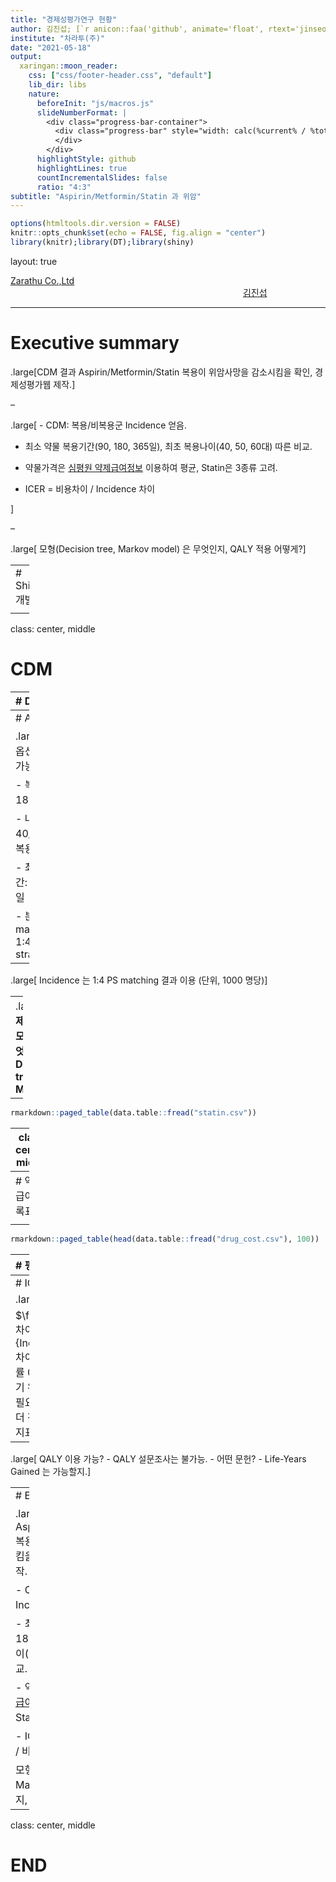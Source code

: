 ```yaml
---
title: "경제성평가연구 현황"
author: 김진섭; [`r anicon::faa('github', animate='float', rtext='jinseob2kim')`](https://github.com/jinseob2kim)
institute: "차라투(주)"
date: "2021-05-18"
output:
  xaringan::moon_reader:
    css: ["css/footer-header.css", "default"]
    lib_dir: libs
    nature:
      beforeInit: "js/macros.js"
      slideNumberFormat: |
        <div class="progress-bar-container">
          <div class="progress-bar" style="width: calc(%current% / %total% * 100%);">
          </div>
        </div>
      highlightStyle: github
      highlightLines: true
      countIncrementalSlides: false
      ratio: "4:3" 
subtitle: "Aspirin/Metformin/Statin 과 위암"
---
```


```r
options(htmltools.dir.version = FALSE)
knitr::opts_chunk$set(echo = FALSE, fig.align = "center")
library(knitr);library(DT);library(shiny)
```


layout: true

<div class="my-footer"><span><a href="https://www.zarathu.com">Zarathu Co.,Ltd</a>   
&emsp;&emsp;&emsp;&emsp;&emsp;&emsp;&emsp;&emsp;&emsp;&emsp;&emsp;&emsp;&emsp;
&emsp;&emsp;&emsp;&emsp;&emsp;&emsp;&emsp;&emsp;&emsp;&emsp;&emsp;&emsp;&emsp;
<a href="https://github.com/jinseob2kim">김진섭</a></span></div> 


---

# Executive summary

.large[CDM 결과 Aspirin/Metformin/Statin 복용이 위암사망을 감소시킴을 확인, 경제성평가웹 제작.]

--

.large[
- CDM: 복용/비복용군 Incidence 얻음.

- 최소 약물 복용기간(90, 180, 365일), 최초 복용나이(40, 50, 60대) 따른 비교.

- 약물가격은 [심평원 약제급여정보](https://www.hira.or.kr/bbsDummy.do?pgmid=HIRAA030014050000&brdScnBltNo=4&brdBltNo=1638&pageIndex=1#none) 이용하여 평균, Statin은 3종류 고려.

- ICER = 비용차이 / Incidence 차이 

]

--

.large[
 모형(Decision tree, Markov model) 은 무엇인지, QALY 적용 어떻게?
]



---
# ShinyApp 개발중

<center><a href="http://147.47.68.165:1111/doctorssi/costdrug/"><img src="shiny.png" width=100%></center>

---

class: center, middle

# CDM

---
# Data

.large[
CDM 변환된 공단 100만표본코호트 1.0 이용

- 타겟군: Aspirin(또는 metformin/statin) 연속복용 XX 일 이상

- 비교균: **Any drug** 연속복용 XX 일 이상

- **30일 이내 재복용은 연속복용**으로 간주

- 결과: 위암발생
]

---
# Analysis

.large[
다양한 옵션 동시분석가능한 CDM

- 복용기간 90, 180, 365일 

- 나이: 전체, 40/50/60대 복용시작 

- 최소관찰기간: 365, 730일 

- 분석방법: PS matching(1:1, 1:4), PS stratification 
]

--
.large[
Incidence 는 1:4 PS matching 결과 이용 (단위, 1000 명당)
]

--
.large[
**경제성평가 모형은 무엇인지? Decision tree? Markov?**
]

---

```r
rmarkdown::paged_table(data.table::fread("statin.csv"))
```

---
class: center, middle

# 약물가격




---
# 약제급여목록표

<center><a href="https://www.hira.or.kr/bbsDummy.do?pgmid=HIRAA030014050000&brdScnBltNo=4&brdBltNo=1638&pageIndex=1#none"><img src="drugcost.png" width=100%></center>


---

```r
rmarkdown::paged_table(head(data.table::fread("drug_cost.csv"), 100))
```


---
# 평균계산

.large[
- 각 약물에 해당하는 가격들을 평균내서 이용(매일 1번 복용 가정)

- Statin 은 Simvastatin/Atorvastatin/Lovastatin 따로 계산. 비율은 [우리나라 노인환자에서 스타틴 처방양상](https://kmbase.medric.or.kr/Main.aspx?menu=01&d=KMBASE&m=VIEW&i=1011320120050010015) 참고
]

<center><img src="statin.png" width=70%></center>




---
# ICER

.large[

$\frac{Cost 차이}{Incidence 차이}$: 발생률 0.1 내리기 위해 얼마 필요한가?
- 더 직관적인 지표 필요
]

--
.large[
QALY 이용 가능?
- QALY 설문조사는 불가능. 
- 어떤 문헌?
- Life-Years Gained 는 가능할지.
]


---
# Executive summary

.large[CDM 결과 Aspirin/Metformin/Statin 복용이 위암사망을 감소시킴을 확인, 경제성평가웹 제작.

- CDM: 복용/비복용군 Incidence 얻음.

- 최소 약물 복용기간(90, 180, 365일), 최초 복용나이(40, 50, 60대) 따른 비교.

- 약물가격은 [심평원 약제급여정보](https://www.hira.or.kr/bbsDummy.do?pgmid=HIRAA030014050000&brdScnBltNo=4&brdBltNo=1638&pageIndex=1#none) 이용하여 평균, Statin은 3종류 고려.

- ICER = Incidence 차이 / 비용차이  

 모형(Decision tree, Markov model) 은 무엇인지, QALY 적용 어떻게?
]

---

class: center, middle

# END
